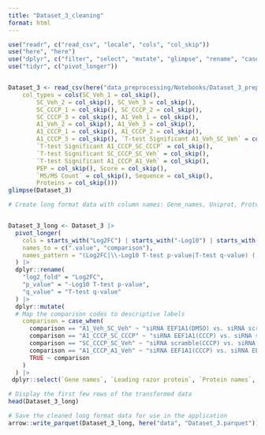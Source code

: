 ```yaml
---
title: "Dataset_3_cleaning"
format: html
---
```


```r
use("readr", c("read_csv", "locale", "cols", "col_skip"))
use("here", "here")
use("dplyr", c("filter", "select", "mutate", "glimpse", "rename", "case_when"))
use("tidyr", c("pivot_longer"))



```

```r
Dataset_3 <- read_csv(here("data_preprocessing/Notebooks/Dataset_3_preprocessing/Dataset_3.csv"), 
    col_types = cols(SC_Veh_1 = col_skip(), 
        SC_Veh_2 = col_skip(), SC_Veh_3 = col_skip(), 
        SC_CCCP_1 = col_skip(), SC_CCCP_2 = col_skip(), 
        SC_CCCP_3 = col_skip(), A1_Veh_1 = col_skip(), 
        A1_Veh_2 = col_skip(), A1_Veh_3 = col_skip(), 
        A1_CCCP_1 = col_skip(), A1_CCCP_2 = col_skip(), 
        A1_CCCP_3 = col_skip(), `T-test Significant A1_Veh_SC_Veh` = col_skip(), 
        `T-test Significant A1_CCCP_SC_CCCP` = col_skip(), 
        `T-test Significant SC_CCCP_SC_Veh` = col_skip(), 
        `T-test Significant A1_CCCP_A1_Veh` = col_skip(), 
        PEP = col_skip(), Score = col_skip(), 
        `MS/MS Count` = col_skip(), Sequence = col_skip(), 
        Proteins = col_skip()))
glimpse(Dataset_3)
```

```r
# Create long format data with column names: Gene_names, Uniprot, Protein_name, log2_fold, pval, qval


Dataset_3_long <- Dataset_3 |>
  pivot_longer(
    cols = starts_with("Log2FC") | starts_with("-Log10") | starts_with("T-test q-value"),
    names_to = c(".value", "comparison"),
    names_pattern = "(Log2FC|\\-Log10 T-test p-value|T-test q-value) (.*)"
  ) |>
  dplyr::rename(
    "log2_fold" = "Log2FC",
    "p_value" = "-Log10 T-test p-value",
    "q_value" = "T-test q-value"
  ) |>
  dplyr::mutate(
  # Map the comparison codes to descriptive labels
    comparison = case_when(
      comparison == "A1_Veh_SC_Veh" ~ "siRNA EEF1A1(DMSO) vs. siRNA scramble (DMSO)",
      comparison == "A1_CCCP_SC_CCCP" ~ "siRNA EEF1A1(CCCP) vs. siRNA scramble (CCCP)",
      comparison == "SC_CCCP_SC_Veh" ~ "siRNA scramble(CCCP) vs. siRNA scramble (DMSO)",
      comparison == "A1_CCCP_A1_Veh" ~ "siRNA EEF1A1(CCCP) vs. siRNA EEF1A1(DMSO)",
      TRUE ~ comparison
    )
  ) |>
 dplyr::select(`Gene names`, `Leading razor protein`, `Protein names`, comparison, log2_fold, p_value, q_value)

# Display the first few rows of the transformed data
head(Dataset_3_long)

```


```r
# Save the cleaned long format data for use in the application
arrow::write_parquet(Dataset_3_long, here("data", "Dataset_3.parquet"))


```

